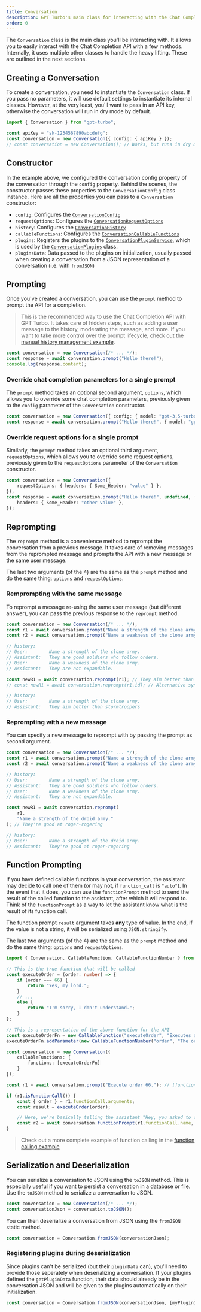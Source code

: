```yaml
---
title: Conversation
description: GPT Turbo's main class for interacting with the Chat Completion API
order: 0
---
```


The `Conversation` class is the main class you'll be interacting with.
It allows you to easily interact with the Chat Completion API with a few methods.
Internally, it uses multiple other classes to handle the heavy lifting.
These are outlined in the next sections.

## Creating a Conversation

To create a conversation, you need to instantiate the `Conversation` class.
If you pass no parameters, it will use default settings to instantiate its internal classes.
However, at the very least, you'll want to pass in an API key, otherwise the conversation will run in dry mode by default.

```ts
import { Conversation } from "gpt-turbo";

const apiKey = "sk-1234567890abcdefg";
const conversation = new Conversation({ config: { apiKey } });
// const conversation = new Conversation(); // Works, but runs in dry mode
```

## Constructor

In the example above, we configured the conversation config property of the conversation through the `config` property.
Behind the scenes, the constructor passes these properties to the `ConversationConfig` class instance.
Here are all the properties you can pass to a `Conversation` constructor:

-   `config`: Configures the [`ConversationConfig`](/docs/conversation/conversation-config)
-   `requestOptions`: Configures the [`ConversationRequestOptions`](/docs/conversation/conversation-request-options)
-   `history`: Configures the [`ConversationHistory`](/docs/conversation/conversation-history)
-   `callableFunctions`: Configures the [`ConversationCallableFunctions`](/docs/conversation/conversation-callable-functions)
-   `plugins`: Registers the plugins to the [`ConversationPluginService`](/docs/conversation/conversation-plugin-service), which is used by the [`ConversationPlugins`](/docs/conversation/conversation-plugins) class.
-   `pluginsData`: Data passed to the plugins on initialization, usually passed when creating a conversation from a JSON representation of a conversation (i.e. with `fromJSON`)

## Prompting

Once you've created a conversation, you can use the `prompt` method to prompt the API for a completion.

> This is the recommended way to use the Chat Completion API with GPT Turbo.
> It takes care of hidden steps, such as adding a user message to the history, moderating the message, and more.
> If you want to take more control over the prompt lifecycle, check out the [manual history management example](/docs/recipes/manual-history-management).

```ts
const conversation = new Conversation(/* ... */);
const response = await conversation.prompt("Hello there!");
console.log(response.content);
```

### Override chat completion parameters for a single prompt

The `prompt` method takes an optional second argument, `options`, which allows you to override some chat completion parameters, previously given to the `config` parameter of the `Conversation` constructor.

```ts
const conversation = new Conversation({ config: { model: "gpt-3.5-turbo" } });
const response = await conversation.prompt("Hello there!", { model: "gpt-4" });
```

### Override request options for a single prompt

Similarly, the `prompt` method takes an optional third argument, `requestOptions`, which allows you to override some request options, previously given to the `requestOptions` parameter of the `Conversation` constructor.

```ts
const conversation = new Conversation({
    requestOptions: { headers: { Some_Header: "value" } },
});
const response = await conversation.prompt("Hello there!", undefined, {
    headers: { Some_Header: "other value" },
});
```

## Reprompting

The `reprompt` method is a convenience method to reprompt the conversation from a previous message.
It takes care of removing messages from the reprompted message and prompts the API with a new message or the same user message.

The last two arguments (of the 4) are the same as the `prompt` method and do the same thing: `options` and `requestOptions`.

### Remprompting with the same message

To reprompt a message re-using the same user message (but different answer), you can pass the previous response to the `reprompt` method.

```ts
const conversation = new Conversation(/* ... */);
const r1 = await conversation.prompt("Name a strength of the clone army."); // They are good soldiers who follow orders
const r2 = await conversation.prompt("Name a weakness of the clone army."); // They are not expandable

// history:
// User:        Name a strength of the clone army.
// Assistant:   They are good soldiers who follow orders.
// User:        Name a weakness of the clone army.
// Assistant:   They are not expandable.

const newR1 = await conversation.reprompt(r1); // They aim better than stormtroopers
// const newR1 = await conversation.reprompt(r1.id); // Alternative syntax

// history:
// User:        Name a strength of the clone army.
// Assistant:   They aim better than stormtroopers
```

### Reprompting with a new message

You can specify a new message to reprompt with by passing the prompt as second argument.

```ts
const conversation = new Conversation(/* ... */);
const r1 = await conversation.prompt("Name a strength of the clone army."); // They are good soldiers who follow orders
const r2 = await conversation.prompt("Name a weakness of the clone army."); // They are not expandable

// history:
// User:        Name a strength of the clone army.
// Assistant:   They are good soldiers who follow orders.
// User:        Name a weakness of the clone army.
// Assistant:   They are not expandable.

const newR1 = await conversation.reprompt(
    r1,
    "Name a strength of the droid army."
); // They're good at roger-rogering

// history:
// User:        Name a strength of the droid army.
// Assistant:   They're good at roger-rogering
```

## Function Prompting

If you have defined callable functions in your conversation, the assistant may decide to call one of them (or may not, if `function_call` is `"auto"`).
In the event that it does, you can use the `functionPrompt` method to send the result of the called function to the assistant, after which it will respond to.
Think of the `functionPrompt` as a way to let the assistant know what is the result of its function call.

The function prompt `result` argument takes **any** type of value.
In the end, if the value is not a string, it will be serialized using `JSON.stringify`.

The last two arguments (of the 4) are the same as the `prompt` method and do the same thing: `options` and `requestOptions`.

```ts
import { Conversation, CallableFunction, CallableFunctionNumber } from "gpt-turbo";

// This is the true function that will be called
const executeOrder = (order: number) => {
    if (order === 66) {
        return "Yes, my lord.";
    }
    // ...
    else {
        return "I'm sorry, I don't understand.";
    }
};

// This is a representation of the above function for the API
const executeOrderFn = new CallableFunction("executeOrder", "Executes an order embedded in clone troopers.");
executeOrderFn.addParameter(new CallableFunctionNumber("order", "The order number to execute"), true);

const conversation = new Conversation({
    callableFunctions: { 
        functions: [executeOrderFn]
    }
});

const r1 = await conversation.prompt("Execute order 66."); // [function call: "executeOrder", arguments: { order: 66 }]

if (r1.isFunctionCall()) {
    const { order } = r1.functionCall.arguments;
    const result = executeOrder(order);

    // Here, we're basically telling the assistant "Hey, you asked to call the 'executeOrder' function with order=66 as argument, and the result is 'Yes, my lord.'. Now, please respond to that."
    const r2 = await conversation.functionPrompt(r1.functionCall.name, result); // Order 66 executed.
}
```

> Check out a more complete example of function calling in the [function calling example](/docs/recipes/function-calling)

## Serialization and Deserialization

You can serialize a conversation to JSON using the `toJSON` method.
This is especially useful if you want to persist a conversation in a database or file.
Use the `toJSON` method to serialize a conversation to JSON.

```ts
const conversation = new Conversation(/* ... */);
const conversationJson = conversation.toJSON();
```

You can then deserialize a conversation from JSON using the `fromJSON` static method.

```ts
const conversation = Conversation.fromJSON(conversationJson);
```

### Registering plugins during deserialization

Since plugins can't be serialized (but their `pluginData` can), you'll need to provide those seperately when deserializing a conversation.
If your plugins defined the `getPluginData` function, their data should already be in the conversation JSON and will be given to the plugins automatically on their initialization.

```ts
const conversation = Conversation.fromJSON(conversationJson, [myPlugin1, myPlugin2]);
```

